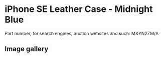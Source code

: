 
# iPhone SE Leather Case - Midnight Blue

Part number, for search engines, auction websites and such: MXYN2ZM/A

## Image gallery

<div style={{ width: "768px" }}>
  <GalleryComponent
    images={[
      {
        original: "/everysource/MXYN2.webp",
        thumbnail: "/everypreview/MXYN2.webp",
      },
      {
        original: "/everysource/MXYN2_AV1.webp",
        thumbnail: "/everypreview/MXYN2_AV1.webp",
      },
      {
        original: "/everysource/MXYN2_AV2.webp",
        thumbnail: "/everypreview/MXYN2_AV2.webp",
      },
      {
        original: "/everysource/MXYN2_AV3.webp",
        thumbnail: "/everypreview/MXYN2_AV3.webp",
      },
      {
        original: "/everysource/MXYN2_AV4.webp",
        thumbnail: "/everypreview/MXYN2_AV4.webp",
      },
      {
        original: "/everysource/MXYN2_AV5.webp",
        thumbnail: "/everypreview/MXYN2_AV5.webp",
      }
    ]}
  />
</div>